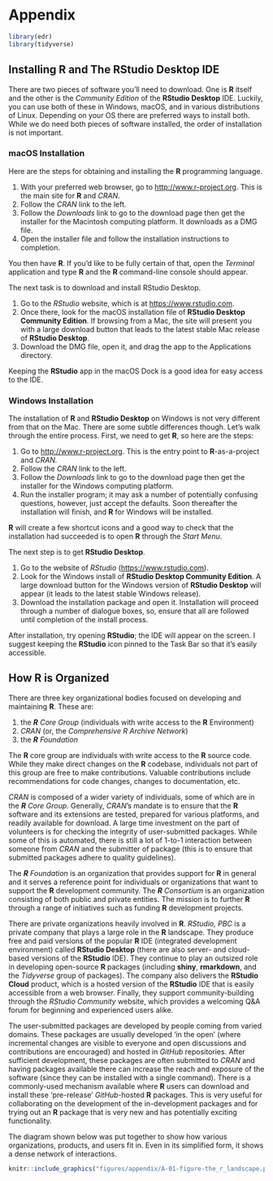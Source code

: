 # Appendix {-}

```r
library(edr)
library(tidyverse)
```

## Installing **R** and The **RStudio Desktop** IDE {-}

There are two pieces of software you'll need to download. One is **R** itself and the other is the *Community Edition* of the **RStudio Desktop** IDE. Luckily, you can use both of these in Windows, macOS, and in various distributions of Linux. Depending on your OS there are preferred ways to install both. While we do need both pieces of software installed, the order of installation is not important.

### macOS Installation {-}

Here are the steps for obtaining and installing the **R** programming language.

1. With your preferred web browser, go to <http://www.r-project.org>. This is the main site for **R** and *CRAN*.
2. Follow the *CRAN* link to the left.
3. Follow the *Downloads* link to go to the download page then get the installer for the Macintosh computing platform. It downloads as a DMG file.
4. Open the installer file and follow the installation instructions to completion.

You then have **R**. If you’d like to be fully certain of that, open the *Terminal* application and type **R** and the **R** command-line console should appear.

The next task is to download and install RStudio Desktop.

1. Go to the *RStudio* website, which is at <https://www.rstudio.com>.
2. Once there, look for the macOS installation file of **RStudio Desktop Community Edition**. If browsing from a Mac, the site will present you with a large download button that leads to the latest stable Mac release of **RStudio Desktop**.
3. Download the DMG file, open it, and drag the app to the Applications directory.

Keeping the **RStudio** app in the macOS Dock is a good idea for easy access to the IDE.

### Windows Installation {-}

The installation of **R** and **RStudio Desktop** on Windows is not very different from that on the Mac. There are some subtle differences though. Let's walk through the entire process. First, we need to get **R**, so here are the steps:

1. Go to <http://www.r-project.org>. This is the entry point to **R**-as-a-project and *CRAN.*
2. Follow the *CRAN* link to the left.
3. Follow the *Downloads* link to go to the download page then get the installer for the Windows computing platform.
4. Run the installer program; it may ask a number of potentially confusing questions, however, just accept the defaults. Soon thereafter the installation will finish, and **R** for Windows will be installed.

**R** will create a few shortcut icons and a good way to check that the installation had succeeded is to open **R** through the *Start Menu*.

The next step is to get **RStudio Desktop**.

1. Go to the website of *RStudio* (<https://www.rstudio.com>).
2. Look for the Windows install of **RStudio Desktop Community Edition**. A large download button for the Windows version of **RStudio Desktop** will appear (it leads to the latest stable Windows release).
3. Download the installation package and open it. Installation will proceed through a number of dialogue boxes, so, ensure that all are followed until completion of the install process.

After installation, try opening **RStudio**; the IDE will appear on the screen. I suggest keeping the **RStudio** icon pinned to the Task Bar so that it's easily accessible.

## How **R** is Organized {-}

There are three key organizational bodies focused on developing and maintaining **R**. These are:

1. the _**R** Core Group_ (individuals with write access to the **R** Environment)
2. *CRAN* (or, the *Comprehensive R Archive Network*)
3. the _**R** Foundation_

The **R** core group are individuals with write access to the **R** source code. While they make direct changes on the **R** codebase, individuals not part of this group are free to make contributions. Valuable contributions include recommendations for code changes, changes to documentation, etc.

*CRAN* is composed of a wider variety of individuals, some of which are in the _**R** Core Group_. Generally, *CRAN*'s mandate is to ensure that the **R** software and its extensions are tested, prepared for various platforms, and readily available for download. A large time investment on the part of volunteers is for checking the integrity of user-submitted packages. While some of this is automated, there is still a lot of 1-to-1 interaction between someone from *CRAN* and the submitter of package (this is to ensure that submitted packages adhere to quality guidelines).

The _**R** Foundation_ is an organization that provides support for **R** in general and it serves a reference point for individuals or organizations that want to support the **R** development community. The _**R** Consortium_ is an organization consisting of both public and private entities. The mission is to further **R** through a range of initiatives such as funding **R** development projects.

There are private organizations heavily involved in **R**. *RStudio, PBC* is a private company that plays a large role in the **R** landscape. They produce free and paid versions of the popular **R** IDE (integrated development environment) called **RStudio Desktop** (there are also server- and cloud-based versions of the **RStudio** IDE). They continue to play an outsized role in developing open-source **R** packages (including **shiny**, **rmarkdown**, and the *Tidyverse* group of packages). The company also delivers the **RStudio Cloud** product, which is a hosted version of the **RStudio** IDE that is easily accessible from a web browser. Finally, they support community-building through the *RStudio Community* website, which provides a welcoming Q&A forum for beginning and experienced users alike.

The user-submitted packages are developed by people coming from varied domains. These packages are usually developed 'in the open' (where incremental changes are visible to everyone and open discussions and contributions are encouraged) and hosted in *GitHub* repositories. After sufficient development, these packages are often submitted to *CRAN* and having packages available there can increase the reach and exposure of the software (since they can be installed with a single command). There is a commonly-used mechanism available where **R** users can download and install these 'pre-release' *GitHub*-hosted **R** packages. This is very useful for collaborating on the development of the in-development packages and for trying out an **R** package that is very new and has potentially exciting functionality.

The diagram shown below was put together to show how various organizations, products, and users fit in. Even in its simplified form, it shows a dense network of interactions.

```r
knitr::include_graphics("figures/appendix/A-01-figure-the_r_landscape.png")
```

